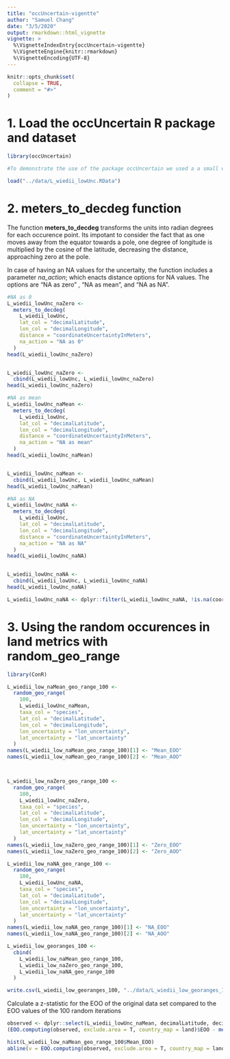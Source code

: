 ```yaml
---
title: "occUncertain-vigentte"
author: "Samuel Chang"
date: "3/5/2020"
output: rmarkdown::html_vignette
vignette: >
  %\VignetteIndexEntry{occUncertain-vigentte}
  %\VignetteEngine{knitr::rmarkdown}
  %\VignetteEncoding{UTF-8}
---
```


```r
knitr::opts_chunk$set(
  collapse = TRUE,
  comment = "#>"
)
```


# 1. Load the occUncertain R package and dataset
```r
library(occUncertain)

#To demonstrate the use of the package occUncertain we used a a small wild cat in Ecuador and Colombia, the margay (*Leopardus weidii*). The data set of 126 verified georeferenced occurrence records, includes low uncertainty below 3000 meters and NA uncertainty records. The occurrences dataset are from the Global Biodiversity Information Facility (19 May 2020) GBIF Occurrence Download https://doi.org/10.15468/dl.s7tq24

load("../data/L_wiedii_lowUnc.RData")

```

# 2. meters_to_decdeg function

The function **meters_to_decdeg** transforms the units into radian degrees for each occurence point. Its impotant to consider the fact that as one moves away from the equator towards a pole, one degree of longitude is multiplied by the cosine of the latitude, decreasing the distance, approaching zero at the pole.  

In case of having an NA values for the uncertaity, the function includes a parameter *na_action*; which enacts distance options for NA values. The options are "NA as zero" , "NA as mean", and "NA as NA".

```r
#NA as 0
L_wiedii_lowUnc_naZero <-
  meters_to_decdeg(
    L_wiedii_lowUnc,
    lat_col = "decimalLatitude",
    lon_col = "decimalLongitude",
    distance = "coordinateUncertaintyInMeters",
    na_action = "NA as 0"
  )
head(L_wiedii_lowUnc_naZero)


L_wiedii_lowUnc_naZero <-
  cbind(L_wiedii_lowUnc, L_wiedii_lowUnc_naZero)
head(L_wiedii_lowUnc_naZero)

#NA as mean
L_wiedii_lowUnc_naMean <-
  meters_to_decdeg(
    L_wiedii_lowUnc,
    lat_col = "decimalLatitude",
    lon_col = "decimalLongitude",
    distance = "coordinateUncertaintyInMeters",
    na_action = "NA as mean"
  )
head(L_wiedii_lowUnc_naMean)


L_wiedii_lowUnc_naMean <-
  cbind(L_wiedii_lowUnc, L_wiedii_lowUnc_naMean)
head(L_wiedii_lowUnc_naMean)

#NA as NA
L_wiedii_lowUnc_naNA <-
  meters_to_decdeg(
    L_wiedii_lowUnc,
    lat_col = "decimalLatitude",
    lon_col = "decimalLongitude",
    distance = "coordinateUncertaintyInMeters",
    na_action = "NA as NA"
  )
head(L_wiedii_lowUnc_naNA)


L_wiedii_lowUnc_naNA <-
  cbind(L_wiedii_lowUnc, L_wiedii_lowUnc_naNA)
head(L_wiedii_lowUnc_naNA)

L_wiedii_lowUnc_naNA <- dplyr::filter(L_wiedii_lowUnc_naNA, !is.na(coordinateUncertaintyInMeters))
```

# 3. Using the random occurences in land metrics with random_geo_range
```r
library(ConR)

L_wiedii_low_naMean_geo_range_100 <-
  random_geo_range(
    100,
    L_wiedii_lowUnc_naMean,
    taxa_col = "species",
    lat_col = "decimalLatitude",
    lon_col = "decimalLongitude",
    lon_uncertainty = "lon_uncertainty",
    lat_uncertainty = "lat_uncertainty"
  )
names(L_wiedii_low_naMean_geo_range_100)[1] <- "Mean_EOO"
names(L_wiedii_low_naMean_geo_range_100)[2] <- "Mean_AOO"



L_wiedii_low_naZero_geo_range_100 <-
  random_geo_range(
    100,
    L_wiedii_lowUnc_naZero,
    taxa_col = "species",
    lat_col = "decimalLatitude",
    lon_col = "decimalLongitude",
    lon_uncertainty = "lon_uncertainty",
    lat_uncertainty = "lat_uncertainty"
  )
names(L_wiedii_low_naZero_geo_range_100)[1] <- "Zero_EOO"
names(L_wiedii_low_naZero_geo_range_100)[2] <- "Zero_AOO"

L_wiedii_low_naNA_geo_range_100 <-
  random_geo_range(
    100,
    L_wiedii_lowUnc_naNA,
    taxa_col = "species",
    lat_col = "decimalLatitude",
    lon_col = "decimalLongitude",
    lon_uncertainty = "lon_uncertainty",
    lat_uncertainty = "lat_uncertainty"
  )
names(L_wiedii_low_naNA_geo_range_100)[1] <- "NA_EOO"
names(L_wiedii_low_naNA_geo_range_100)[2] <- "NA_AOO"

L_wiedii_low_georanges_100 <-
  cbind(
    L_wiedii_low_naMean_geo_range_100,
    L_wiedii_low_naZero_geo_range_100,
    L_wiedii_low_naNA_geo_range_100
  )

write.csv(L_wiedii_low_georanges_100, "../data/L_wiedii_low_georanges_100.csv" )

```


Calculate a z-statistic for the EOO of the original data set compared to the EOO values of the 100 random iterations

```r
observed <- dplyr::select(L_wiedii_lowUnc_naMean, decimalLatitude, decimalLongitude, species)
(EOO.computing(observed, exclude.area = T, country_map = land)$EOO - mean(L_wiedii_low_naMean_geo_range_100$Mean_EOO))/sd(L_wiedii_low_naMean_geo_range_100$Mean_EOO)
```

```r
hist(L_wiedii_low_naMean_geo_range_100$Mean_EOO)
abline(v = EOO.computing(observed, exclude.area = T, country_map = land)$EOO, col = "red")

```